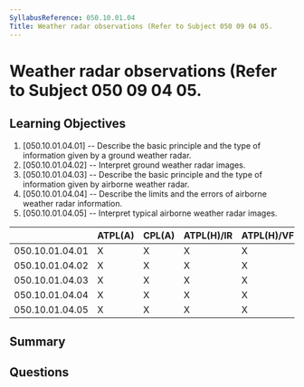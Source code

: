 ```yaml
---
SyllabusReference: 050.10.01.04
Title: Weather radar observations (Refer to Subject 050 09 04 05.
---
```


# Weather radar observations (Refer to Subject 050 09 04 05.

## Learning Objectives

1. [050.10.01.04.01] -- Describe the basic principle and the type of information
   given by a ground weather radar.
2. [050.10.01.04.02] -- Interpret ground weather radar images.
3. [050.10.01.04.03] -- Describe the basic principle and the type of information
   given by airborne weather radar.
4. [050.10.01.04.04] -- Describe the limits and the errors of airborne weather
   radar information.
5. [050.10.01.04.05] -- Interpret typical airborne weather radar images.

|                 | ATPL(A) | CPL(A) | ATPL(H)/IR | ATPL(H)/VFR | CPL(H) | IR  | CBIR(A) |
| --------------- | ------- | ------ | ---------- | ----------- | ------ | --- | ------- |
| 050.10.01.04.01 | X       | X      | X          | X           | X      | X   |         |
| 050.10.01.04.02 | X       | X      | X          | X           | X      | X   | X       |
| 050.10.01.04.03 | X       | X      | X          | X           | X      | X   | X       |
| 050.10.01.04.04 | X       | X      | X          | X           | X      | X   | X       |
| 050.10.01.04.05 | X       | X      | X          | X           | X      | X   | X       |

## Summary

## Questions
